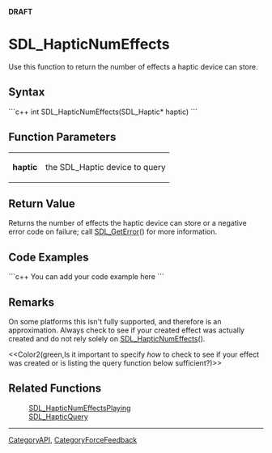 <!-- pragma section-numbers off -->
<!-- pragma disable-camelcase -->
'''DRAFT'''

= SDL_HapticNumEffects =
Use this function to return the number of effects a haptic device can store.


== Syntax ==
```c++
int SDL_HapticNumEffects(SDL_Haptic* haptic)
```

== Function Parameters ==
{|
|'''haptic'''
|the SDL_Haptic device to query
|}

== Return Value ==
Returns the number of effects the haptic device can store or a negative error code on failure; call [[SDL_GetError]]() for more information.

== Code Examples ==
```c++
You can add your code example here
```

== Remarks ==
On some platforms this isn't fully supported, and therefore is an approximation.  Always check to see if your created effect was actually created and do not rely solely on [[SDL_HapticNumEffects]]().

<<Color2(green,Is it important to specify ''how'' to check to see if your effect was created or is listing the query function below sufficient?)>>

== Related Functions ==
:[[SDL_HapticNumEffectsPlaying]]
:[[SDL_HapticQuery]]

----
[[CategoryAPI]], [[CategoryForceFeedback]]
